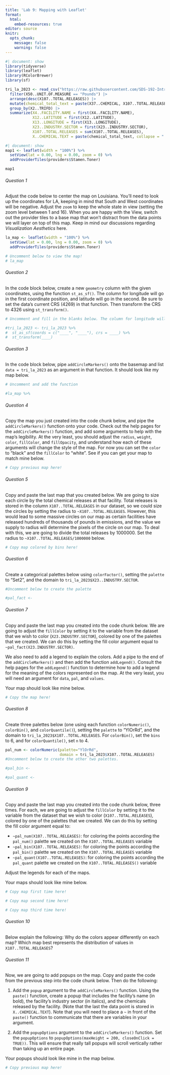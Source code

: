 ```yaml
---
title: 'Lab 9: Mapping with Leaflet'
format:
  html:
    embed-resources: true
editor: source
knitr:
  opts_chunk:
    message: false
    warning: false
---
```


```r
#| document: show
library(tidyverse)
library(leaflet)
library(RColorBrewer)
library(sf)

tri_la_2023 <- read_csv("https://raw.githubusercontent.com/SDS-192-Intro/public-website-fall-25/refs/heads/main/data/2023_la.csv", name_repair = make.names) |>
  filter(X50..UNIT.OF.MEASURE == "Pounds") |>
  arrange(desc(X107..TOTAL.RELEASES)) |>
  mutate(chemical_total_text = paste(X37..CHEMICAL, X107..TOTAL.RELEASES, sep = ": ")) |>
  group_by(X2..TRIFD) |>
  summarize(X4..FACILITY.NAME = first(X4..FACILITY.NAME),
            X12..LATITUDE = first(X12..LATITUDE),
            X13..LONGITUDE = first(X13..LONGITUDE),
            X23..INDUSTRY.SECTOR = first(X23..INDUSTRY.SECTOR),
            X107..TOTAL.RELEASES = sum(X107..TOTAL.RELEASES),
            X..CHEMICAL.TEXT = paste(chemical_total_text, collapse = " <br> "))
```
```r
#| document: show
map1 <- leaflet(width = "100%") %>%
  setView(lat = 0.00, lng = 0.00, zoom = 0) %>%
  addProviderTiles(providers$Stamen.Toner)

map1
```
###### Question 1

Adjust the code below to center the map on Louisiana. You'll need to look up the coordinates for LA, keeping in mind that South and West coordinates will be negative. Adjust the `zoom` to keep the whole state in view (setting the zoom level between 1 and 16). When you are happy with the View, switch out the provider tiles to a base map that won't distract from the data points we will layer on top of this map. Keep in mind our discussions regarding *Visualization Aesthetics* here. 


```r
la_map <- leaflet(width = "100%") %>%
  setView(lat = 0.00, lng = 0.00, zoom = 0) %>%
  addProviderTiles(providers$Stamen.Toner)

# Uncomment below to view the map!
# la_map
```
###### Question 2

In the code block below, create a new `geometry` column with the given coordinates, using the function `st_as_sf()`. The column for longitude will go in the first coordinate position, and latitude will go in the second. Be sure to set the data's current CRS (4269) in that function. 
Then transform the CRS to 4326 using `st_transform()`. 



```r
# Uncomment and fill in the blanks below. The column for longitude will go in the first coordinate position, and latitude will go in the second. 

#tri_la_2023 <- tri_la_2023 %>%
#  st_as_sf(coords = c("____", "____"), crs = ____) %>%
#  st_transform(____)
```
###### Question 3

In the code block below, pipe `addCircleMarkers()` onto the basemap and list `data = tri_la_2023` as an argument in that function. It should look like my map below. 



```r
# Uncomment and add the function

#la_map %>%
```
###### Question 4

Copy the map you just created into the code chunk below, and pipe the `addCircleMarkers()` function onto your code. Check out the help pages for the `addCircleMarkers()` function, and add some arguments to help with the map's legibility. At the very least, you should adjust the `radius`, `weight`, `color`, `fillColor`, and `fillOpacity`, and understand how each of these arguments will change the style of the map. For now you can set the `color` to "black" and the `fillColor` to "white". See if you can get your map to match mine below. 


```r
# Copy previous map here! 
```
###### Question 5

Copy and paste the last map that you created below. We are going to size each circle by the total chemical releases at that facility. Total releases is stored in the column `X107..TOTAL.RELEASES` in our dataset, so we could size the circles by setting the radius to `~X107..TOTAL.RELEASES`. However, this would lead to some massive circles on our map as certain facilities have released hundreds of thousands of pounds in emissions, and the value we supply to radius will determine the pixels of the circle on our map. To deal with this, we are going to divide the total releases by 1000000. Set the radius to `~X107..TOTAL.RELEASES/1000000` below.

```r
# Copy map colored by bins here!
```
###### Question 6

Create a categorical palettes below using `colorFactor()`, setting the `palette` to "Set2", and the domain to `tri_la_2023$X23..INDUSTRY.SECTOR`. 


```r
#Uncomment below to create the palette

#pal_fact <- 


```
###### Question 7

Copy and paste the last map you created into the code chunk below. We are going to adjust the `fillColor` by setting it to the variable from the dataset that we wish to color (`X23.INDUSTRY.SECTOR`), colored by one of the palettes that we created. We can do this by setting the fill color argument equal to `~pal_fact(X23.INDUSTRY.SECTOR)`. 

We also need to add a legend to explain the colors. Add a pipe to the end of the `addCircleMarkers()` and then add the function `addLegend()`. Consult the help pages for the `addLegend()` function to determine how to add a legend for the meaning of the colors represented on the map. At the very least, you will need an argument for `data`, `pal`, and `values`.

Your map should look like mine below. 


```r
# Copy the map here!
```
###### Question 8

Create three palettes below (one using each function `colorNumeric()`, `colorBin()`, and `colorQuantile()`), setting the `palette` to "YlOrRd", and the domain to `tri_la_2023$X107..TOTAL.RELEASES`. For `colorBin()`, set the `bins` to 6, and for `colorQuantile()`, set `n` to 4.


```r
pal_num <- colorNumeric(palette="YlOrRd", 
                        domain = tri_la_2023$X107..TOTAL.RELEASES)
#Uncomment below to create the other two palettes.

#pal_bin <- 

#pal_quant <- 

```
###### Question 9

Copy and paste the last map you created into the code chunk below, three times. For each, we are going to adjust the `fillColor` by setting it to the variable from the dataset that we wish to color (`X107..TOTAL.RELEASES`), colored by one of the palettes that we created. We can do this by setting the fill color argument equal to:

-   `~pal_num(X107..TOTAL.RELEASES)`: for coloring the points according the `pal_num()` palette we created on the `X107..TOTAL.RELEASES` variable
-   `~pal_bin(X107..TOTAL.RELEASES)`: for coloring the points according the `pal_bin()` palette we created on the `X107..TOTAL.RELEASES` variable
-   `~pal_quant(X107..TOTAL.RELEASES)`: for coloring the points according the `pal_quant` palette we created on the `X107..TOTAL.RELEASES()` variable

Adjust the legends for each of the maps.

Your maps should look like mine below. 


```r
# Copy map first time here!

# Copy map second time here!

# Copy map third time here!
```
###### Question 10

Below explain the following: Why do the colors appear differently on each map? Which map best represents the distribution of values in `X107..TOTAL.RELEASES`?



###### Question 11

Now, we are going to add popups on the map. Copy and paste the code from the previous step into the code chunk below. Then do the following:

1. Add the `popup` argument to the `addCircleMarkers()` function. Using the `paste()` function, create a popup that includes the facility's name (in bold), the facility's industry sector (in italics), and the chemicals released by the facility. (Note that the last the data point is stored in `X..CHEMICAL.TEXT`). Note that you will need to place a `~` in front of the `paste()` function to communicate that there are variables in your argument. 

2. Add the `popupOptions` argument to the `addCircleMarkers()` function. Set the `popupOptions` to `popupOptions(maxHeight = 200, closeOnClick = TRUE))`. This will ensure that really tall popups will scroll vertically rather than taking up an entire page. 

Your popups should look like mine in the map below. 



```r
# Copy previous map here!
```
